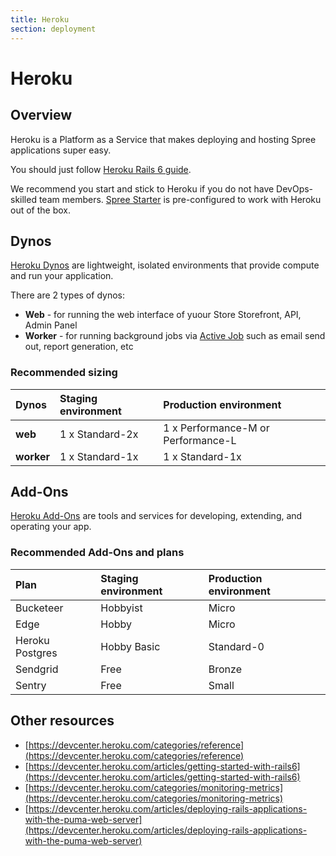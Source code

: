 ```yaml
---
title: Heroku
section: deployment
---
```


# Heroku

## Overview

Heroku is a Platform as a Service that makes deploying and hosting Spree applications super easy.

You should just follow [Heroku Rails 6 guide](https://devcenter.heroku.com/articles/getting-started-with-rails6).

We recommend you start and stick to Heroku if you do not have DevOps-skilled team members. [Spree Starter](https://github.com/spree/spree_starter) is pre-configured to work with Heroku out of the box.

## Dynos

[Heroku Dynos](https://www.heroku.com/dynos) are lightweight, isolated environments that provide compute and run your application.

There are 2 types of dynos:

* **Web** - for running the web interface of yuour Store Storefront, API, Admin Panel
* **Worker** - for running background jobs via [Active Job](https://guides.rubyonrails.org/active_job_basics.html) such as email send out, report generation, etc

### Recommended sizing

| Dynos | Staging environment | Production environment |
| :--- | :--- | :--- |
| **web** | 1 x Standard-2x | 1 x Performance-M or Performance-L |
| **worker** | 1 x Standard-1x | 1 x Standard-1x |

## Add-Ons

[Heroku Add-Ons](https://elements.heroku.com/addons) are tools and services for developing, extending, and operating your app.

### Recommended Add-Ons and plans

| Plan | Staging environment | Production environment |
| :--- | :--- | :--- |
| Bucketeer | Hobbyist | Micro |
| Edge | Hobby | Micro |
| Heroku Postgres | Hobby Basic | Standard-0 |
| Sendgrid | Free | Bronze |
| Sentry | Free | Small |

## Other resources

* [https://devcenter.heroku.com/categories/reference](https://devcenter.heroku.com/categories/reference)
* [https://devcenter.heroku.com/articles/getting-started-with-rails6](https://devcenter.heroku.com/articles/getting-started-with-rails6)
* [https://devcenter.heroku.com/categories/monitoring-metrics](https://devcenter.heroku.com/categories/monitoring-metrics)
* [https://devcenter.heroku.com/articles/deploying-rails-applications-with-the-puma-web-server](https://devcenter.heroku.com/articles/deploying-rails-applications-with-the-puma-web-server)

